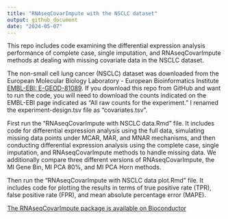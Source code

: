 ---
title: "RNAseqCovarImpute with the NSCLC dataset"
output: github_document
date: "2024-05-07"
---
This repo includes code examining the differential expression analysis performance of complete case, single imputation, and RNAseqCovarImpute methods at dealing with missing covariate data in the NSCLC dataset. 

The non-small cell lung cancer (NSCLC) dataset was downloaded from the European Molecular Biology Laboratory - European Bioinformatics Institute [EMBL-EBI: E-GEOD-81089](https://www.ebi.ac.uk/gxa/experiments/E-GEOD-81089/Downloads). If you download this repo from GitHub and want to run the code, you will need to download the counts indicated on the EMBL-EBI page indicated as "All raw counts for the experiment." I renamed the experiment-design.tsv file as "covariates.tsv".

First run the "RNAseqCovarImpute with NSCLC data.Rmd" file. It includes code for differential expression analysis using the full data, simulating missing data points under MCAR, MAR, and MNAR mechanisms, and then conducting differential expression analysis using the complete case, single imputation, and RNAseqCovarImpute methods to handle missing data. We additionally compare three different versions of RNAseqCovarImpute, the MI Gene Bin, MI PCA 80%, and MI PCA Horn methods. 

Then run the "RNAseqCovarImpute with NSCLC data plot.Rmd" file. It includes code for plotting the results in terms of true positive rate (TPR), false positive rate (FPR), and mean absolute percentage error (MAPE).

[The RNAseqCovarImpute package is available on Bioconductor](https://bioconductor.org/packages/release/bioc/html/RNAseqCovarImpute.html)